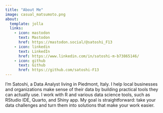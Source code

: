 ```yaml
---
title: "About Me"
image: casual_matsumoto.png
about:
  template: jolla
  links:
    - icon: mastodon
      text: Mastodon
      href: https://mastodon.social/@satoshi_F13
    - icon: linkedin
      text: LinkedIn
      href: https://www.linkedin.com/in/satoshi-m-b73865146/
    - icon: github
      text: Github
      href: https://github.com/satoshi-F13
---
```


I'm Satoshi, a Data Analyst living in Piedmont, Italy. I help local businesses and organizations make sense of their data by building practical tools they can actually use. I work with R and various data science tools, such as RStudio IDE, Quarto, and Shiny app. My goal is straightforward: take your data challenges and turn them into solutions that make your work easier.
